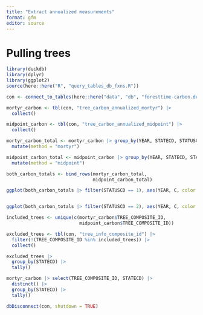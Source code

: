 ```yaml
---
title: "Extract annualized measurements"
format: gfm
editor: source
---
```


# Pulling trees

```r
library(duckdb)
library(dplyr)
library(ggplot2)
source(here::here("R", "query_tables_db_fxns.R"))

con <- connect_to_tables(here::here("data", "db", "foresttime-carbon.duckdb"))

mortyr_carbon <- tbl(con, "tree_carbon_annualized_mortyr") |>
  collect()

midpoint_carbon <- tbl(con, "tree_carbon_annualized_midpoint") |>
  collect()

mortyr_carbon_total <- mortyr_carbon |> group_by(YEAR, STATECD, STATUSCD) |> summarize(C = sum(CARBON, na.rm = T)) |> ungroup()  |> 
  mutate(method = "mortyr")

midpoint_carbon_total <- midpoint_carbon |> group_by(YEAR, STATECD, STATUSCD) |> summarize(C = sum(CARBON, na.rm = T)) |> ungroup() |> 
  mutate(method = "midpoint")

both_carbon_totals <- bind_rows(mortyr_carbon_total,
                                midpoint_carbon_total)

ggplot(both_carbon_totals |> filter(STATUSCD == 1), aes(YEAR, C, color = method)) + geom_line() + facet_wrap(vars(STATECD), ncol = 1) + theme_bw() + ggtitle("Live C")


ggplot(both_carbon_totals |> filter(STATUSCD == 2), aes(YEAR, C, color = method)) + geom_line() + facet_wrap(vars(STATECD), ncol = 1) + theme_bw() + ggtitle("Dead C")
```

```r

included_trees <- unique(c(mortyr_carbon$TREE_COMPOSITE_ID,
                           midpoint_carbon$TREE_COMPOSITE_ID))

excluded_trees <- tbl(con, "tree_info_composite_id") |>
  filter(!(TREE_COMPOSITE_ID %in% included_trees)) |> 
  collect()

excluded_trees |>
  group_by(STATECD) |>
  tally()

mortyr_carbon |> select(TREE_COMPOSITE_ID, STATECD) |>
  distinct() |>
  group_by(STATECD) |>
  tally()

```



```r

dbDisconnect(con, shutdown = TRUE)

```


